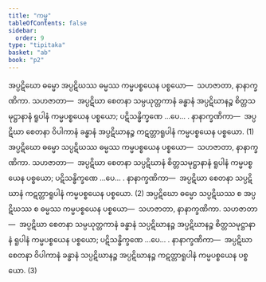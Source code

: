 ```yaml
---
title: "ကမ္မ"
tableOfContents: false
sidebar:
  order: 9
type: "tipitaka"
basket: "ab"
book: "p2"
---
```



<DynamicBreadcrumb />

<Division number="78" book="p2" e="ch" v="38" p="32">

<Paragraph number="716" book="p2">
အပ္ပဋိဃော ဓမ္မော အပ္ပဋိဃဿ ဓမ္မဿ ကမ္မပစ္စယေန ပစ္စယော—  သဟဇာတာ, နာနာက္ခဏိကာ. <Emphasis>သဟဇာတာ</Emphasis>—  အပ္ပဋိဃာ စေတနာ သမ္ပယုတ္တကာနံ ခန္ဓာနံ အပ္ပဋိဃာနဉ္စ စိတ္တသမုဋ္ဌာနာနံ ရူပါနံ ကမ္မပစ္စယေန ပစ္စယော; ပဋိသန္ဓိက္ခဏေ …ပေ… . <Emphasis>နာနာက္ခဏိကာ</Emphasis>—  အပ္ပဋိဃာ စေတနာ ဝိပါကာနံ ခန္ဓာနံ အပ္ပဋိဃာနဉ္စ ကဋတ္တာရူပါနံ ကမ္မပစ္စယေန ပစ္စယော. (1)
</Paragraph>

<Paragraph number="717" book="p2">
အပ္ပဋိဃော ဓမ္မော သပ္ပဋိဃဿ ဓမ္မဿ ကမ္မပစ္စယေန ပစ္စယော—  သဟဇာတာ, နာနာက္ခဏိကာ. <Emphasis>သဟဇာတာ</Emphasis>—  အပ္ပဋိဃာ စေတနာ သပ္ပဋိဃာနံ စိတ္တသမုဋ္ဌာနာနံ ရူပါနံ ကမ္မပစ္စယေန ပစ္စယော; ပဋိသန္ဓိက္ခဏေ …ပေ… . <Emphasis>နာနာက္ခဏိကာ</Emphasis>—  အပ္ပဋိဃာ စေတနာ သပ္ပဋိဃာနံ ကဋတ္တာရူပါနံ ကမ္မပစ္စယေန ပစ္စယော. (2)
</Paragraph>

<Paragraph number="718" book="p2">
အပ္ပဋိဃော ဓမ္မော သပ္ပဋိဃဿ စ အပ္ပဋိဃဿ စ ဓမ္မဿ ကမ္မပစ္စယေန ပစ္စယော—  သဟဇာတာ, နာနာက္ခဏိကာ. <Emphasis>သဟဇာတာ</Emphasis>—  အပ္ပဋိဃာ စေတနာ သမ္ပယုတ္တကာနံ ခန္ဓာနံ သပ္ပဋိဃာနဉ္စ အပ္ပဋိဃာနဉ္စ စိတ္တသမုဋ္ဌာနာနံ ရူပါနံ ကမ္မပစ္စယေန ပစ္စယော; ပဋိသန္ဓိက္ခဏေ …ပေ… . <Emphasis>နာနာက္ခဏိကာ</Emphasis>—  အပ္ပဋိဃာ စေတနာ ဝိပါကာနံ ခန္ဓာနံ သပ္ပဋိဃာနဉ္စ အပ္ပဋိဃာနဉ္စ ကဋတ္တာရူပါနံ ကမ္မပစ္စယေန ပစ္စယော. (3)
</Paragraph>
</Division>